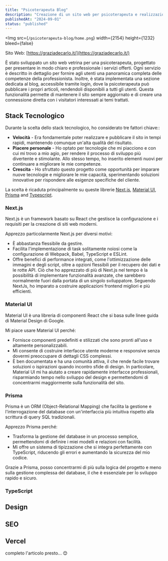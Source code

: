 ```yaml
---
title: "Psicoterapeuta Blog"
description: "Creazione di un sito web per psicoterapeuta e realizzazione di un piccolo blog dove poter creare i propri articoli."
publishedAt: "2024-09-01"
status: "published"
---
```


<Img
  src={`/psicoterapeuta-blog/home.png`}
  width={2154}
  height={1232}
  bleed={false}
></Img>

Sito Web: [https://graziadecarlo.it/](https://graziadecarlo.it/)

È stato sviluppato un sito web vetrina per una psicoterapeuta, progettato per presentare in modo chiaro e professionale i servizi offerti. Ogni servizio è descritto in dettaglio per fornire agli utenti una panoramica completa delle competenze della professionista.
Inoltre, è stata implementata una sezione dedicata al blog, accessibile tramite login, dove la psicoterapeuta può pubblicare i propri articoli, rendendoli disponibili a tutti gli utenti. Questa funzionalità permette di mantenere il sito sempre aggiornato e di creare una connessione diretta con i visitatori interessati ai temi trattati.

## Stack Tecnologico

Durante la scelta dello stack tecnologico, ho considerato tre fattori chiave::

- **Velocità** - Era fondamentale poter realizzare e pubblicare il sito in tempi rapidi, mantenendo comunque un'alta qualità del risultato.
- **Piacere personale** - Ho optato per tecnologie che mi piacciono e con cui mi trovo a mio agio, per rendere il processo di sviluppo più divertente e stimolante. Allo stesso tempo, ho inserito elementi nuovi per continuare a migliorare le mie competenze.
- **Crescita** - Ho sfruttato questo progetto come opportunità per imparare nuove tecnologie e migliorare le mie capacità, sperimentando soluzioni innovative per rispondere alle esigenze specifiche del cliente.

La scelta è ricaduta principalmente su queste librerie [Next.js](https://nextjs.org/), [Material UI](https://mui.com/material-ui/), [Prisma](https://www.prisma.io/) and [Typescript](https://www.typescriptlang.org/).

### Next.js

Next.js è un framework basato su React che gestisce la configurazione e i requisiti per la creazione di siti web moderni.

Apprezzo particolarmente Next.js per diversi motivi:

- È abbastanza flessibile da gestire.
- Facilita l'implementazione di task solitamente noiosi come la configurazione di Webpack, Babel, TypeScript e ESLint.
- Offre benefici di performance integrati, come l'ottimizzazione delle immagini e degli script, oltre a opzioni flessibili per il recupero dei dati e le rotte API.
  Ciò che ho apprezzato di più di Next.js nel tempo è la possibilità di implementare funzionalità avanzate, che sarebbero normalmente fuori dalla portata di un singolo sviluppatore. Seguendo NextJs, ho imparato a costruire applicazioni frontend migliori e più efficienti.

### Material UI

Material UI è una libreria di componenti React che si basa sulle linee guida di Material Design di Google.

Mi piace usare Material UI perché:

- Fornisce componenti predefiniti e stilizzati che sono pronti all'uso e altamente personalizzabili.
- Mi consente di costruire interfacce utente moderne e responsive senza dovermi preoccupare di dettagli CSS complessi.
- È ben documentata e ha una comunità attiva, il che rende facile trovare soluzioni o ispirazioni quando incontro sfide di design.
  In particolare, Material UI mi ha aiutato a creare rapidamente interfacce professionali, risparmiando tempo nello sviluppo del design e permettendomi di concentrarmi maggiormente sulla funzionalità del sito.

### Prisma

Prisma è un ORM (Object-Relational Mapping) che facilita la gestione e l'interrogazione del database con un'interfaccia più intuitiva rispetto alla scrittura di query SQL tradizionali.

Apprezzo Prisma perché:

- Trasforma la gestione del database in un processo semplice, permettendomi di definire i miei modelli e relazioni con facilità.
- Mi offre un sistema di tipizzazione che si integra perfettamente con TypeScript, riducendo gli errori e aumentando la sicurezza del mio codice.

Grazie a Prisma, posso concentrarmi di più sulla logica del progetto e meno sulla gestione complessa del database, il che è essenziale per lo sviluppo rapido e sicuro.

### TypeScript

## Design

## SEO

## Vercel

<div className="text-center text-4xl">completo l'articolo presto... 😊</div>
